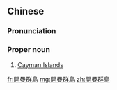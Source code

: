 ==Chinese==
{{zh-forms|s=开曼群岛|type=22}}

===Pronunciation===
{{zh-pron
|m=Kāimàn Qúndǎo
|c=hoi1 maan6 kwan4 dou2
|mn=qz:Khai-bān Kûn-tó͘/xm,zz:Khai-bān Kûn-tó
|cat=pn
}}

===Proper noun===
{{zh-proper noun}}

# [[Cayman Islands]]

[[fr:開曼群島]]
[[mg:開曼群島]]
[[zh:開曼群島]]